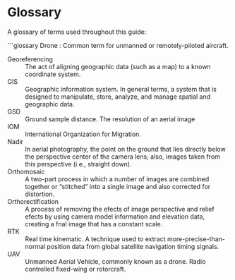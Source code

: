 # Glossary {.unnumbered}

A glossary of terms used throughout this guide:

```glossary

Drone
: Common term for unmanned or remotely-piloted aircraft.

Georeferencing
: The act of aligning geographic data (such as a map) to a known coordinate system. 

GIS
: Geographic information system. In general terms, a system that is designed to manipulate, store, analyze, and manage spatial and geographic data. 

GSD
: Ground sample distance. The resolution of an aerial image

IOM
: International Organization for Migration.

Nadir
: In aerial photography, the point on the ground that lies directly below the perspective center of the camera lens; also, images taken from this perspective (i.e., straight down).

Orthomosaic
: A two-part process in which a number of images are combined together or “stitched” into a single image and also corrected for distortion. 

Orthorectification
: A process of removing the efects of image perspective and relief efects by using camera model information and elevation data, creating a fnal image that has a constant scale. 

RTK
: Real time kinematic. A technique used to extract more-precise-than-normal position data from global satellite navigation timing signals.

UAV
: Unmanned Aerial Vehicle, commonly known as a drone. Radio controlled fixed-wing or rotorcraft.

